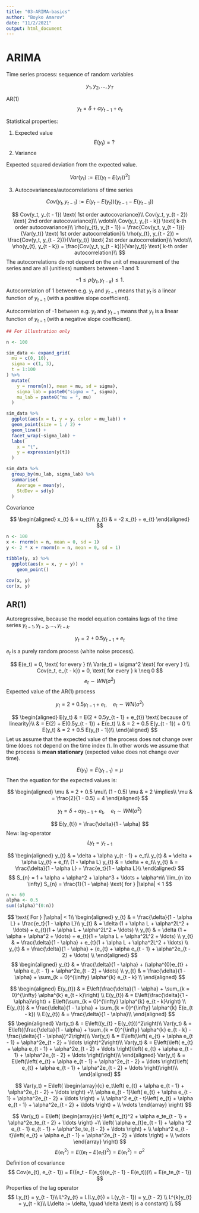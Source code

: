 ```yaml
---
title: "03-ARIMA-basics"
author: "Boyko Amarov"
date: "11/2/2021"
output: html_document
---
```


# ARIMA

Time series process: sequence of random variables

$$
y_1, y_2,\ldots,y_{T}
$$

AR(1)
$$
y_{t} = \delta + \alpha y_{t - 1} + e_t
$$

Statistical properties:

1. Expected value
$$
E(y_t) = ?
$$
2. Variance

Expected squared deviation from the expected value.

$$
Var(y_t) := E[(y_{t} - E(y_t))^2]
$$


3. Autocovariances/autocorrelations of time series

$$
Cov(y_{t}, y_{t - 1}) := E\left(y_{t} - E(y_{t})\right)(y_{t - 1} - E(y_{t - 1}))
$$

$$
Cov(y_t, y_{t - 1}) \text{ 1st order autocovariance}\\
Cov(y_t, y_{t - 2}) \text{ 2nd order autocovariance}\\
\vdots\\
Cov(y_t, y_{t - k}) \text{ k-th order autocovariance}\\
\rho(y_{t}, y_{t - 1}) = \frac{Cov(y_t, y_{t - 1})}{Var(y_t)} \text{ 1st order autocorrelation}\\
\rho(y_{t}, y_{t - 2}) = \frac{Cov(y_t, y_{t - 2})}{Var(y_t)} \text{ 2st order autocorrelation}\\
\vdots\\
\rho(y_{t}, y_{t - k}) = \frac{Cov(y_t, y_{t - k})}{Var(y_t)} \text{ k-th order autocorrelation}\\
$$
The autocorrelations do not depend on the unit of measurement of the series and 
are all (unitless) numbers between -1 and 1:


$$
-1 \leq \rho(y_{t}, y_{t - k}) \leq 1.
$$
Autocorrelation of 1 between e.g. $y_{t}$ and $y_{t - 1}$ means that $y_{t}$ is a
linear function of $y_{t - 1}$ (with a positive slope coefficient).

Autocorrelation of -1 between e.g. $y_{t}$ and $y_{t - 1}$ means that $y_{t}$ is a
linear function of $y_{t - 1}$ (with a negative slope coefficient).


```r
## For illustration only

n <- 100

sim_data <- expand_grid(
  mu = c(0, 10),
  sigma = c(1, 3),
  t = 1:100
) %>%
  mutate(
    y = rnorm(n(), mean = mu, sd = sigma),
    sigma_lab = paste0("sigma = ", sigma),
    mu_lab = paste0("mu = ", mu)
  )

sim_data %>%
  ggplot(aes(x = t, y = y, color = mu_lab)) +
  geom_point(size = 1 / 2) +
  geom_line() +
  facet_wrap(~sigma_lab) +
  labs(
    x = "t",
    y = expression(y[t])
  )
```
```r
sim_data %>%
  group_by(mu_lab, sigma_lab) %>%
  summarise(
    Average = mean(y),
    StdDev = sd(y)
  )
```

Covariance

$$
\begin{aligned}
  x_{t} & = u_{t}\\
  y_{t} & = -2 x_{t} + e_{t}
\end{aligned}
$$


```r
n <- 100
x <- rnorm(n = n, mean = 0, sd = 1)
y <- 2 * x + rnorm(n = n, mean = 0, sd = 1)

tibble(y, x) %>%
  ggplot(aes(x = x, y = y)) +
    geom_point()

cov(x, y)
cor(x, y)
```


## AR(1)

Autoregressive, because the model equation contains lags of the time
series $y_{t-1}, y_{t - 2}, \ldots, y_{t - k}$.

$$
y_{t} = 2 + 0.5y_{t - 1} + e_{t}
$$

$e_t$ is a purely random process (white noise process).

$$
E(e_t) = 0, \text{ for every } t\\
Var(e_t) = \sigma^2 \text{ for every }  t\\
Cov(e_t, e_{t - k}) = 0, \text{ for every } k \neq 0
$$
$$
e_{t} \sim WN(\sigma^2)
$$
Expected value of the AR(1) process

$$
y_{t} = 2 + 0.5y_{t - 1} + e_{t}, \quad e_{t} \sim WN(\sigma^2)
$$

$$
\begin{aligned}
  E(y_t) & = E(2 + 0.5y_{t - 1} + e_{t}) \text{ because of linearity}\\
         & = E(2) + E(0.5y_{t - 1}) + E(e_t) \\
         & = 2 + 0.5 E(y_{t - 1}) + 0 \\
  E(y_t) & = 2 + 0.5 E(y_{t - 1})\\
\end{aligned}
$$
Let us assume that the expected value of the process does not change over
time (does not depend on the time index $t$). In other words we assume that
the process is **mean stationary** (expected value does not change over time).

$$
E(y_{t}) = E(y_{t - 1}) = \mu
$$
Then the equation for the expected values is:


$$
\begin{aligned}
  \mu & = 2 + 0.5 \mu\\
  (1 - 0.5) \mu & = 2 \implies\\
  \mu & = \frac{2}{1 - 0.5} = 4
\end{aligned}
$$


$$
y_{t} = \delta + \alpha y_{t - 1} + e_t, \quad e_t \sim WN(\sigma^2)
$$

$$
E(y_{t}) = \frac{\delta}{1 - \alpha}
$$
New: lag-operator
$$
Ly_{t} = y_{t - 1}
$$

$$
\begin{aligned}
y_{t} & = \delta + \alpha y_{t - 1} + e_t\\
y_{t} & = \delta + \alpha Ly_{t} + e_t\\
(1 - \alpha L) y_{t} & = \delta + e_t\\
y_{t} & = \frac{\delta}{1 - \alpha L} + \frac{e_t}{1 - \alpha L}\\
\end{aligned}
$$
$$
S_{n} = 1 + \alpha + \alpha^2 + \alpha^3 + \ldots + \alpha^n\\
\lim_{n \to \infty} S_{n} = \frac{1}{1 - \alpha} \text{ for } |\alpha| < 1
$$
```r
n <- 60
alpha <- 0.5
sum((alpha)^(0:n))
```

$$
\text{ For } |\alpha| < 1\\
\begin{aligned}
y_{t} & = \frac{\delta}{1 - \alpha L} + \frac{e_t}{1 - \alpha L}\\
y_{t} & = \delta (1 + \alpha L + \alpha^2L^2 + \ldots) + e_{t}(1 + \alpha L + \alpha^2L^2 + \ldots) \\
y_{t} & = \delta (1 + \alpha + \alpha^2 + \ldots) + e_{t}(1 + \alpha L + \alpha^2L^2 + \ldots) \\
y_{t} & = \frac{\delta}{1 - \alpha} + e_{t}(1 + \alpha L + \alpha^2L^2 + \ldots) \\
y_{t} & = \frac{\delta}{1 - \alpha} + (e_{t} + \alpha e_{t - 1} + \alpha^2e_{t - 2} + \ldots) \\
\end{aligned}
$$
$$
\begin{aligned}
y_{t} & = \frac{\delta}{1 - \alpha} + (\alpha^{0}e_{t} + \alpha e_{t - 1} + \alpha^2e_{t - 2} + \ldots) \\
y_{t} & = \frac{\delta}{1 - \alpha} + \sum_{k = 0}^{\infty} \alpha^{k} e_{t - k} \\
\end{aligned}
$$

<!-- \alpha^{k}e_t \text{ for } k = 1 \implies \alpha^{1}e_{t - 1} -->

$$
\begin{aligned}
E(y_{t}) & = E\left(\frac{\delta}{1 - \alpha} + \sum_{k = 0}^{\infty} \alpha^{k} e_{t - k}\right) \\
E(y_{t}) & = E\left(\frac{\delta}{1 - \alpha}\right) + E\left(\sum_{k = 0}^{\infty} \alpha^{k} e_{t - k}\right) \\
E(y_{t}) & = \frac{\delta}{1 - \alpha} + \sum_{k = 0}^{\infty} \alpha^{k} E(e_{t - k}) \\
E(y_{t}) & = \frac{\delta}{1 - \alpha}\\
\end{aligned}
$$
$$
\begin{aligned}
Var(y_t) & = E\left((y_{t} - E(y_{t}))^2\right)\\
Var(y_t) & = E\left((\frac{\delta}{1 - \alpha} + \sum_{k = 0}^{\infty} \alpha^{k} e_{t - k} - \frac{\delta}{1 - \alpha})^2\right)\\
Var(y_t) & = E\left(\left( e_{t} + \alpha e_{t - 1} + \alpha^2e_{t - 2} + \ldots \right)^2\right)\\
Var(y_t) & = E\left(\left( e_{t} + \alpha e_{t - 1} + \alpha^2e_{t - 2} + \ldots \right)\left( e_{t} + \alpha e_{t - 1} + \alpha^2e_{t - 2} + \ldots \right)\right)\\
\end{aligned}
Var(y_t) & = E\left(\left( e_{t} + \alpha e_{t - 1} + \alpha^2e_{t - 2} + \ldots \right)\left( e_{t} + \alpha e_{t - 1} + \alpha^2e_{t - 2} + \ldots \right)\right)\\
\end{aligned}
$$

$$
Var(y_t) = E\left(
    \begin{array}{c}
    e_t\left( e_{t} + \alpha e_{t - 1} + \alpha^2e_{t - 2} + \ldots \right) +\\
    \alpha e_{t - 1}\left( e_{t} + \alpha e_{t - 1} + \alpha^2e_{t - 2} + \ldots \right) + \\
    \alpha^2 e_{t - t}\left( e_{t} + \alpha e_{t - 1} + \alpha^2e_{t - 2} + \ldots \right)
    + \\
    \vdots
    \end{array}
  \right)
$$

$$
Var(y_t) = E\left(
    \begin{array}{c}
    \left( e_{t}^2 + \alpha e_te_{t - 1} + \alpha^2e_te_{t - 2} + \ldots \right) +\\
    \left( \alpha e_{t}e_{t - 1} + \alpha ^2 e_{t - 1} e_{t - 1} + \alpha^3e_te_{t - 2} + \ldots \right) + \\
    \alpha^2 e_{t - t}\left( e_{t} + \alpha e_{t - 1} + \alpha^2e_{t - 2} + \ldots \right)
    + \\
    \vdots
    \end{array}
  \right)
$$
$$
E(e_t^2) = E((e_t - E(e_t))^2) = E(e_t^2) = \sigma^2
$$
Definition of covariance
$$
Cov(e_{t}, e_{t - 1}) = E((e_t - E(e_t))(e_{t - 1} - E(e_t)))\\
 = E(e_te_{t - 1})
$$
Properties of the lag operator
$$
Ly_{t} = y_{t - 1}\\
L^2y_{t} = L(Ly_{t}) = L(y_{t - 1}) = y_{t - 2} \\
L^{k}y_{t} = y_{t - k}\\
L\delta := \delta, \quad \delta \text{ is a constant} \\
$$
